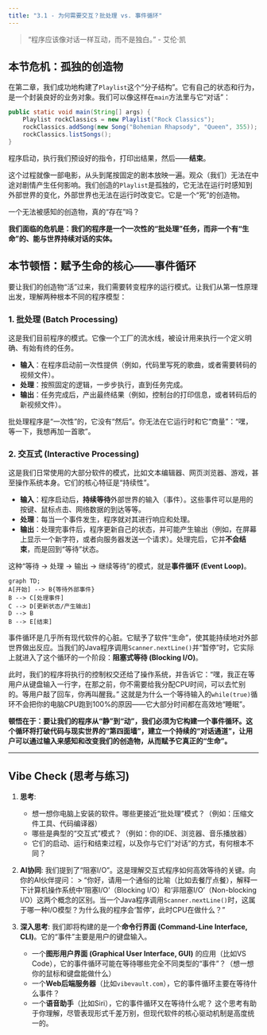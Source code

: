 ```yaml
---
title: "3.1 - 为何需要交互？批处理 vs. 事件循环"
---
```


> "程序应该像对话一样互动，而不是独白。" - 艾伦·凯

## 本节危机：孤独的创造物

在第二章，我们成功地构建了`Playlist`这个“分子结构”。它有自己的状态和行为，是一个封装良好的业务对象。我们可以像这样在`main`方法里与它“对话”：

```java
public static void main(String[] args) {
    Playlist rockClassics = new Playlist("Rock Classics");
    rockClassics.addSong(new Song("Bohemian Rhapsody", "Queen", 355));
    rockClassics.listSongs();
}
```

程序启动，执行我们预设好的指令，打印出结果，然后——**结束**。

这个过程就像一部电影，从头到尾按固定的剧本放映一遍。观众（我们）无法在中途对剧情产生任何影响。我们创造的`Playlist`是孤独的，它无法在运行时感知到外部世界的变化，外部世界也无法在运行时改变它。它是一个“死”的创造物。

一个无法被感知的创造物，真的“存在”吗？

**我们面临的危机是：我们的程序是一个一次性的“批处理”任务，而非一个有“生命”的、能与世界持续对话的实体。**

## 本节顿悟：赋予生命的核心——事件循环

要让我们的创造物“活”过来，我们需要转变程序的运行模式。让我们从第一性原理出发，理解两种根本不同的程序模型：

### 1. 批处理 (Batch Processing)

这是我们目前程序的模式。它像一个工厂的流水线，被设计用来执行一个定义明确、有始有终的任务。

*   **输入**：在程序启动前一次性提供（例如，代码里写死的歌曲，或者需要转码的视频文件）。
*   **处理**：按照固定的逻辑，一步步执行，直到任务完成。
*   **输出**：任务完成后，产出最终结果（例如，控制台的打印信息，或者转码后的新视频文件）。

批处理程序是“一次性”的，它没有“然后”。你无法在它运行时和它“商量”：“嘿，等一下，我想再加一首歌”。

### 2. 交互式 (Interactive Processing)

这是我们日常使用的大部分软件的模式，比如文本编辑器、网页浏览器、游戏，甚至操作系统本身。它们的核心特征是“持续性”。

*   **输入**：程序启动后，**持续等待**外部世界的输入（事件）。这些事件可以是用的按键、鼠标点击、网络数据的到达等等。
*   **处理**：每当一个事件发生，程序就对其进行响应和处理。
*   **输出**：处理完事件后，程序更新自己的状态，并可能产生输出（例如，在屏幕上显示一个新字符，或者向服务器发送一个请求）。处理完后，它并**不会结束**，而是回到“等待”状态。

这种“等待 -> 处理 -> 输出 -> 继续等待”的模式，就是**事件循环 (Event Loop)**。

```mermaid
graph TD;
A[开始] --> B{等待外部事件}
B --> C[处理事件]
C --> D[更新状态/产生输出]
D --> B
B --> E[结束]
```

事件循环是几乎所有现代软件的心脏。它赋予了软件“生命”，使其能持续地对外部世界做出反应。当我们的Java程序调用`Scanner.nextLine()`并“暂停”时，它实际上就进入了这个循环的一个阶段：**阻塞式等待 (Blocking I/O)**。

此时，我们的程序将执行的控制权交还给了操作系统，并告诉它：“嘿，我正在等用户从键盘输入一行字，在那之前，你不需要给我分配CPU时间，可以去忙别的。等用户敲了回车，你再叫醒我。” 这就是为什么一个等待输入的`while(true)`循环不会把你的电脑CPU跑到100%的原因——它大部分时间都在高效地“睡眠”。

**顿悟在于：要让我们的程序从“静”到“动”，我们必须为它构建一个事件循环。这个循环将打破代码与现实世界的“第四面墙”，建立一个持续的“对话通道”，让用户可以通过输入来感知和改变我们的创造物，从而赋予它真正的“生命”。**

---

## Vibe Check (思考与练习)

1.  **思考**:
    *   想一想你电脑上安装的软件。哪些更接近“批处理”模式？（例如：压缩文件工具、代码编译器）
    *   哪些是典型的“交互式”模式？（例如：你的IDE、浏览器、音乐播放器）
    *   它们的启动、运行和结束过程，以及你与它们“对话”的方式，有何根本不同？

2.  **AI协同**:
    我们提到了“阻塞I/O”。这是理解交互式程序如何高效等待的关键。向你的AI伙伴提问：
    > "你好，请用一个通俗的比喻（比如去餐厅点餐），解释一下计算机操作系统中‘阻塞I/O’（Blocking I/O）和‘非阻塞I/O’（Non-blocking I/O）这两个概念的区别。当一个Java程序调用`Scanner.nextLine()`时，这属于哪一种I/O模型？为什么我的程序会‘暂停’，此时CPU在做什么？"

3.  **深入思考**:
    我们即将构建的是一个**命令行界面 (Command-Line Interface, CLI)**。它的“事件”主要是用户的键盘输入。
    *   一个**图形用户界面 (Graphical User Interface, GUI)** 的应用（比如VS Code），它的事件循环可能在等待哪些完全不同类型的“事件”？（想一想你的鼠标和键盘能做什么）
    *   一个**Web后端服务器**（比如`vibevault.com`），它的事件循环主要在等待什么事件？
    *   一个**语音助手**（比如Siri），它的事件循环又在等待什么呢？
    这个思考有助于你理解，尽管表现形式千差万别，但现代软件的核心驱动机制是高度统一的。 